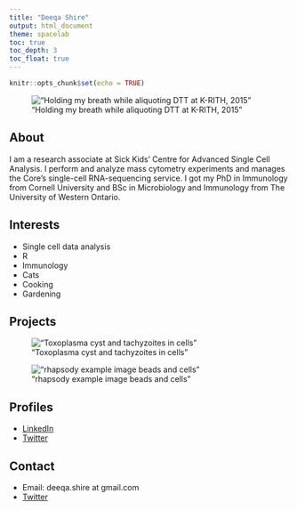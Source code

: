 ```yaml
---
title: "Deeqa Shire"
output: html_document
theme: spacelab
toc: true
toc_depth: 3
toc_float: true
---
```


```r
knitr::opts_chunk$set(echo = TRUE)
```
!["Holding my breath while aliquoting DTT at K-RITH, 2015"](images/pipetting-side-pic.jpg)




## About

I am a research associate at Sick Kids’ Centre for Advanced Single Cell Analysis. I perform and analyze mass cytometry experiments and manages the Core’s single-cell RNA-sequencing service. I got my PhD in Immunology from Cornell University and BSc in Microbiology and Immunology from The University of Western Ontario.

## Interests
* Single cell data analysis
* R
* Immunology
* Cats
* Cooking
* Gardening


## Projects
!["Toxoplasma cyst and tachyzoites in cells"](images/Toxo cyst and tachyzoites.png)



!["rhapsody example image beads and cells"](images/rhapsody example image beads and cells 20210831.jpeg)


## Profiles

* [LinkedIn](https://www.linkedin.com/in/deeqa-mahamed/)
* [Twitter](https://twitter.com/shire_deeqa)


## Contact

* Email: deeqa.shire at gmail.com
* [Twitter](https://twitter.com/shire_deeqa)